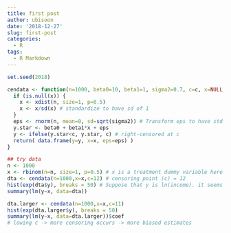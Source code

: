 ```yaml
---
title: first post
author: ubisoon
date: '2018-12-27'
slug: first-post
categories:
  - R
tags:
  - R Markdown
---
```


```r
set.seed(2018)

cendata <- function(n=1000, beta0=10, beta1=1, sigma2=0.7, c=c, x=NULL, xdist=rbinom) {
  if (is.null(x)) {
    x <- xdist(n, size=1, p=0.5)
    x <- x/sd(x) # standardize to have sd of 1
  }
  eps <- rnorm(n, mean=0, sd=sqrt(sigma2)) # Transform eps to have std dev of sigma
  y.star <- beta0 + beta1*x + eps
  y <- ifelse(y.star<c, y.star, c) # right-censored at c
  return( data.frame(y=y, x=x, eps=eps) )
}
```
```r
## try data
n <- 1000
x <- rbinom(n=n, size=1, p=0.5) # x is a treatment dummy variable here (education)
dta <- cendata(n=1000,x=x,c=12) # censoring point (c) = 12
hist(exp(dta$y), breaks = 50) # Suppose that y is ln(income). it seems like income distribution
summary(lm(y~x, data=dta))
```

```r
dta.larger <- cendata(n=1000,x=x,c=11)
hist(exp(dta.larger$y), breaks = 50)
summary(lm(y~x, data=dta.larger))$coef
# lowing c -> more censoring occurs -> more biased estimates
```
